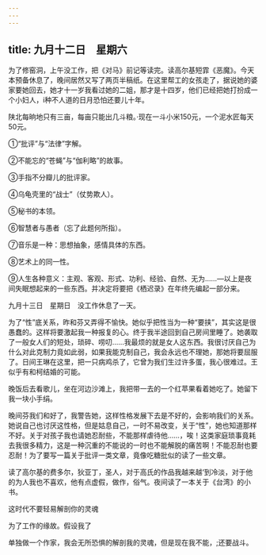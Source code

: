 ```yaml
---
---
---
```

title: 九月十二日　星期六
---




为了修窑洞，上午没工作，把《对马》前记等读完。读高尔基短霏《恶魔》。今天本预备休息了，晚间居然又写了两页半稿纸。在这里帮工的女孩走了，据说她的婆家要她回去，她才十一岁我看过她的二姐，那才是十四岁，他们已经把她打扮成一个小妇人，i种不人道的日月恐怕还要儿十年。

陕北每晌地只有三亩，每亩只能出几斗粮。·现在一斗小米150元，一个泥水匠每天50元。

①“批评”与“法律”字解。

②不能忘的“苍蝇”与“伽利略”的故事。

③手指不分瓣儿的批评家。

④乌龟壳里的“战士”（仗势欺人）。

⑤秘书的本领。

⑥智慧者与愚者（忘了此题何所指）。

⑦音乐是一种：思想抽象，感情具体的东西。

⑧艺术上的同一性。

⑨人生各种意义：主观、客观、形式、功利、经验、自然、无为……―以上是夜间失眠想起来的一些东西。并决定将要把《栖迟录》在年终先编起一部分来。





九月十三日　星期日　没工作休息了一天。


为了“性”底关系，昨和芬又弄得不愉快。她似乎把性当为一种“要挟”，其实这是很愚蠢的。这样将要激起我一种报复的心。终于我半途回到自己房间里睡了。她袭取了一般女人们的短处，琐碎、唠叨……我最烦的就是女人这东西。我很讨厌自己为什么对此克制力竟如此弱，如果我能克制自己，我会永远也不理她，那她将要屈服了。日间王琳在这里，把一只病鸡杀了，它曾为我们生过许多蛋，我心很难过。王似乎有和柯结婚的可能。

晚饭后去看歌儿，坐在河边沙滩上，我把带一去的一个红苹果看着她吃了。她留下我一块小手绢。

晚间芬我们和好了，我警告她，这样性格发展下去是不好的，会影响我们的关系。她说自己也讨厌这性格，但是姑息自己，一时不易改变，关于“性”，她也知道那样不好。关于对孩子我也请她忍耐些，不能那样虐待他……，唉！这类家庭琐事竟耗去我很多精力，这是一种沉重的不能说的一时也不能解脱的痛苦啊！不能忍耐也要忍耐！为了要写一篇关于批评一类文章，竟像吃糖批似的读了一些文章。

读了高尔基的费多尔，狄亚丁，圣人，对于高氏的作品我越来越‘到冷淡，对于他的为人我也不喜欢，他有点虚假，做作，俗气。夜间读了一本关于《台湾》的小书。

这时代不要轻易解剖你的灵魂

为了工作的缘故。假设我了

单独做一个作家，我会无所恐惧的解剖我的灵魂，但是现在我不能，;还要战斗。